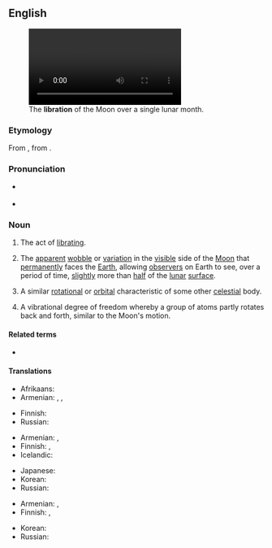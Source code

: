 ==English==
{{was wotd|2010|August|14}}
{{wikipedia}}
[[File:Lunar libration with phase Oct 2007.ogv|thumb|The '''libration''' of the Moon over a single lunar month.]]

===Etymology===
From {{etyl|la|en}} {{m|la|lībrātiō||a hurling, swinging}}, from {{m|la|lībrō||poise, cause to swing}}.

===Pronunciation===
* {{a|UK|US}} {{IPA|/laɪˈbɹeɪ.ʃən/|lang=en}}
* {{audio|en-us-libration.ogg|Audio (US)|lang=en}}

===Noun===
{{en-noun|~}}

# The act of [[librate|librating]].
# {{lb|en|astronomy}} The [[apparent]] [[wobble]] or [[variation]] in the [[visible]] side of the [[Moon]] that [[permanently]] faces the [[Earth]], allowing [[observer]]s on Earth to see, over a period of time, [[slightly]] more than [[half]] of the [[lunar]] [[surface]].
# {{lb|en|by extension}} A similar [[rotational]] or [[orbital]] characteristic of some other [[celestial]] body.
# {{lb|en|chemistry}} A vibrational degree of freedom whereby a group of atoms partly rotates back and forth, similar to the Moon's motion.

====Related terms====
* {{l|en|librate}}

====Translations====
{{trans-top|act of libration}}
* Afrikaans: {{t+|af|librasie}}
* Armenian: {{t+|hy|ճոճում}}, {{t+|hy|երերում}}, {{t+|hy|տատանում}}
{{trans-mid}}
* Finnish: {{t+|fi|huojunta}}
* Russian: {{t+|ru|качание}}
{{trans-bottom}}

{{trans-top|astronomy: apparent wobble of the moon}}
* Armenian: {{t+|hy|լիբրացիա}}, {{t+|hy|ճոճք}}
* Finnish: {{t+|fi|huojunta}}, {{t|fi|libraatio}}
* Icelandic: {{t|is|tunglvik|n}}
{{trans-mid}}
* Japanese: {{t|ja|秤動|tr=ひょうどう, hyōdō}}
* Korean: {{t|ko|칭동}}
* Russian: {{t+|ru|либра́ция}}
{{trans-bottom}}

{{trans-top|astronomy: similar characteristic of another celesial object}}
* Armenian: {{t+|hy|լիբրացիա}}, {{t+|hy|ճոճք}}
* Finnish: {{t+|fi|huojunta}}, {{t|fi|libraatio}}
{{trans-mid}}
* Korean: {{t|ko|칭동}}
* Russian: {{t+|ru|либра́ция}}
{{trans-bottom}}